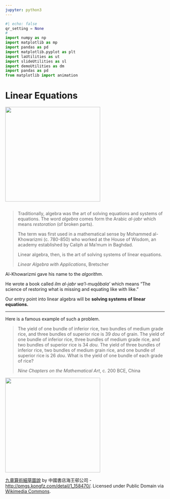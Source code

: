 ```yaml
---
jupyter: python3
---
```

```python
#| echo: false
qr_setting = None
#
import numpy as np
import matplotlib as mp
import pandas as pd
import matplotlib.pyplot as plt
import laUtilities as ut
import slideUtilities as sl
import demoUtilities as dm
import pandas as pd
from matplotlib import animation
```

# Linear Equations

::: {.content-visible when-profile="slides"}
![](images/nine-chapters-mathematical-art.jpg){width=300 fig-alt="A page from Nine Chapters on the Mathematical Art"}
:::

::: {.content-visible when-profile="slides"}
##
:::

> Traditionally, algebra was the art of solving equations and systems of equations.  The word _algebra_ comes form the Arabic _al-jabr_ which means _restoration_ (of broken parts).   
>
> The term was first used in a mathematical sense by Mohammed al-Khowarizmi (c. 780-850) who worked at the House of Wisdom, an academy established by Caliph al Ma'mum in Baghdad.   
>
> Linear algebra, then, is the art of solving systems of linear equations.
>
>_Linear Algebra with Applications_, Bretscher

::: {.fragment}
Al-Khowarizmi gave his name to the _algorithm_.  

He wrote a book called _ilm al-jabr wa'l-muqābala'_ which means "The science of restoring what is missing and equating like with like."

Our entry point into linear algebra will be __solving systems of linear equations.__
:::

::: {.content-visible when-profile="slides"}
---
:::

Here is a famous example of such a problem.

> The yield of one bundle of inferior rice, two bundles of medium grade rice, and three bundles of superior rice is 39 _dou_ of grain.  The yield of one bundle of inferior rice, three bundles of medium grade rice, and two bundles of superior rice is 34 _dou_.  The yield of three bundles of inferior rice, two bundles of medium grain rice, and one bundle of superior rice is 26 _dou_.  What is the yield of one bundle of each grade of rice?
>
>_Nine Chapters on the Mathematical Art_, c. 200 BCE, China

![](images/nine-chapters-mathematical-art.jpg){width=300 fig-alt="A page from Nine Chapters on the Mathematical Art"}

:::: {.content-hidden when-profile="slides"}
::: {.column-margin}
<a href="http://commons.wikimedia.org/wiki/File:%E4%B9%9D%E7%AB%A0%E7%AE%97%E8%A1%93%E7%B4%B0%E8%8D%89%E5%9C%96%E8%AA%AA.jpg#/media/File:%E4%B9%9D%E7%AB%A0%E7%AE%97%E8%A1%93%E7%B4%B0%E8%8D%89%E5%9C%96%E8%AA%AA.jpg">九章算術細草圖說</a> by 中國書店海王邨公司 - <a rel="nofollow" class="external free" href="http://pmgs.kongfz.com/detail/1_158470/">http://pmgs.kongfz.com/detail/1_158470/</a>. Licensed under Public Domain via <a href="//commons.wikimedia.org/wiki/">Wikimedia Commons</a>.
:::
::::